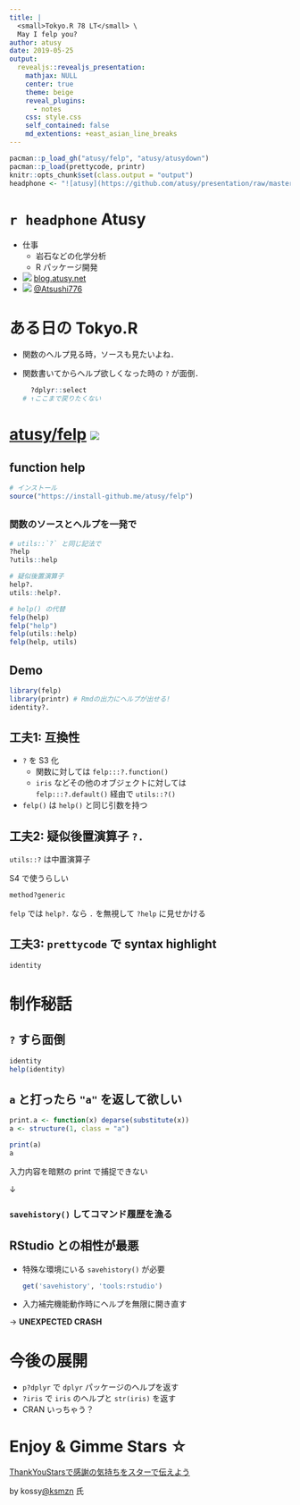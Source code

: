 ```yaml
---
title: |
  <small>Tokyo.R 78 LT</small> \
  May I felp you?
author: atusy
date: 2019-05-25
output:
  revealjs::revealjs_presentation:
    mathjax: NULL
    center: true
    theme: beige
    reveal_plugins:
      - notes
    css: style.css
    self_contained: false
    md_extentions: +east_asian_line_breaks
---
```


```r
pacman::p_load_gh("atusy/felp", "atusy/atusydown")
pacman::p_load(prettycode, printr)
knitr::opts_chunk$set(class.output = "output")
headphone <- "![atusy](https://github.com/atusy/presentation/raw/master/headphone.jpg){height=0.8em}"
```

# `r headphone` Atusy

- 仕事
    - 岩石などの化学分析
    - R パッケージ開発
- ![](https://icongr.am/feather/home.svg)
  [blog.atusy.net](https://blog.atusy.net)
- ![](https://icongr.am/feather/twitter.svg)
  [\@Atsushi776](https://twitter.com/Atsushi776)

# ある日の Tokyo.R

- 関数のヘルプ見る時，ソースも見たいよね．
- 関数書いてからヘルプ欲しくなった時の `?` が面倒．
    
    ```r
      ?dplyr::select
    # ↑ここまで戻りたくない
    ```
<!-- - いっそ関数の名前だけでソースとヘルプ出して欲しい -->

# [atusy/felp](https://github.com/atusy/felp) ![](https://icongr.am/feather/github.svg?size=48px)

## **f**unction h**elp**

```r
# インストール
source("https://install-github.me/atusy/felp")
```

## {#howto}

### 関数のソースとヘルプを一発で

```r
# utils::`?` と同じ記法で
?help
?utils::help

# 疑似後置演算子
help?.
utils::help?.

# help() の代替
felp(help)
felp("help")
felp(utils::help)
felp(help, utils)
```

## Demo

```r
library(felp)
library(printr) # Rmdの出力にヘルプが出せる!
identity?.
```

## 工夫1: 互換性

- `?` を S3 化
    - 関数に対しては `felp:::?.function()`
    - `iris` などその他のオブジェクトに対しては \
      `felp:::?.default()` 経由で `utils::?()`
- `felp()` は `help()` と同じ引数を持つ



## 工夫2: 疑似後置演算子 `?.`

`utils::?` は中置演算子

S4 で使うらしい

```r
method?generic
```

`felp` では `help?.` なら `.` を無視して `?help` に見せかける

## 工夫3: `prettycode` で syntax highlight

```r
identity
```


# 制作秘話

## `?` すら面倒

```r
identity
help(identity)
```


## `a` と打ったら `"a"` を返して欲しい

```r
print.a <- function(x) deparse(substitute(x))
a <- structure(1, class = "a")
```

```r
print(a)
a
```

入力内容を暗黙の print で捕捉できない

↓

### `savehistory()` してコマンド履歴を漁る

## RStudio との相性が最悪

- 特殊な環境にいる `savehistory()` が必要

    ```r
    get('savehistory', 'tools:rstudio')
    ```

- 入力補完機能動作時にヘルプを無限に開き直す

→ **UNEXPECTED CRASH**


# 今後の展開

- `p?dplyr` で `dplyr` パッケージのヘルプを返す
- `?iris` で `iris` のヘルプと `str(iris)` を返す
- CRAN いっちゃう？

# Enjoy & Gimme Stars ☆

[ThankYouStarsで感謝の気持ちをスターで伝えよう](https://www.slideshare.net/ksmzn/thankyoustars)

by kossy[\@ksmzn](https://twitter.com/ksmzn) 氏
